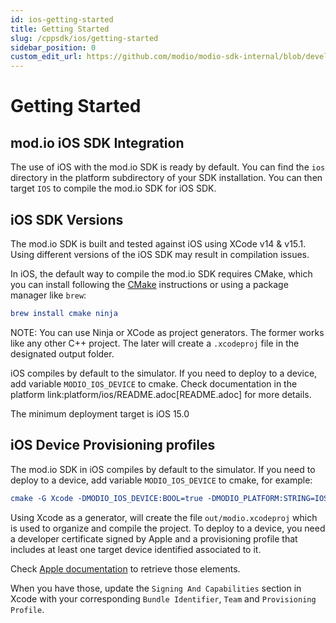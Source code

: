 ```yaml
---
id: ios-getting-started
title: Getting Started
slug: /cppsdk/ios/getting-started
sidebar_position: 0
custom_edit_url: https://github.com/modio/modio-sdk-internal/blob/develop/platform/ios/doc/getting-started.mdx
---
```


# Getting Started

## mod.io iOS SDK Integration

The use of iOS with the mod.io SDK is ready by default. You can find the `ios` directory in the platform subdirectory of your SDK installation.
You can then target `IOS` to compile the mod.io SDK for iOS SDK.

## iOS SDK Versions

The mod.io SDK is built and tested against iOS using XCode v14 & v15.1. Using different versions of the iOS SDK may result in compilation issues.

In iOS, the default way to compile the mod.io SDK requires CMake, which you can install following the [CMake](https://cmake.org/download/) instructions or using a package manager like `brew`:

```cmake
brew install cmake ninja
```

NOTE: You can use Ninja or XCode as project generators. The former works like any other C++ project. The later will create a `.xcodeproj` file in the designated output folder.

iOS compiles by default to the simulator. If you need to deploy to a device, add variable `MODIO_IOS_DEVICE` to cmake. Check documentation in the platform link:platform/ios/README.adoc[README.adoc] for more details.

The minimum deployment target is iOS 15.0

## iOS Device Provisioning profiles

The mod.io SDK in iOS compiles by default to the simulator. If you need to deploy to a device, add variable `MODIO_IOS_DEVICE` to cmake, for example:

```cmake
cmake -G Xcode -DMODIO_IOS_DEVICE:BOOL=true -DMODIO_PLATFORM:STRING=IOS -B out
```

Using Xcode as a generator, will create the file `out/modio.xcodeproj` which is used to organize and compile the project. To deploy to a device, you need a developer certificate signed by Apple and a provisioning profile that includes at least one target device identified associated to it. 

Check [Apple documentation](https://developer.apple.com/documentation/xcode/devices-and-simulator) to retrieve those elements.

When you have those, update the `Signing And Capabilities` section in Xcode with your corresponding `Bundle Identifier`, `Team` and `Provisioning Profile`.
